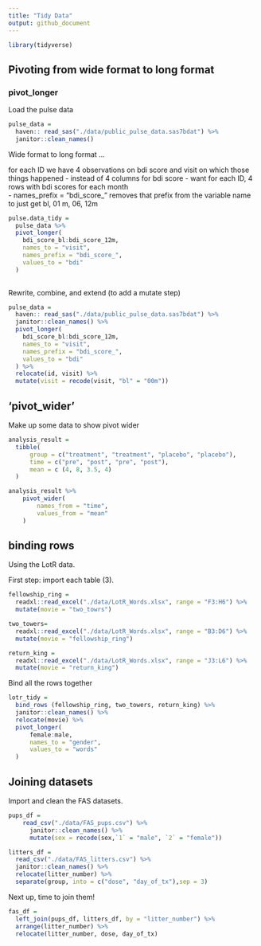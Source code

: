 ```yaml
---
title: "Tidy Data"
output: github_document
---
```


```r
library(tidyverse)
```

## Pivoting from wide format to long format
### pivot_longer
  Load the pulse data
  
    
```r
pulse_data = 
  haven:: read_sas("./data/public_pulse_data.sas7bdat") %>% 
  janitor::clean_names()
```

Wide format to long format ...

   for each ID we have 4 observations on bdi    score and visit on which those things           happened
    - instead of 4 columns for bdi score
    - want for each ID, 4 rows with bdi scores         for each month   
    - names_prefix = "bdi_score_" removes that     prefix from the variable name to just get     bl, 01 m, 06, 12m

```r
pulse.data_tidy = 
  pulse_data %>% 
  pivot_longer(
    bdi_score_bl:bdi_score_12m, 
    names_to = "visit", 
    names_prefix = "bdi_score_",
    values_to = "bdi"
  )
  
```

Rewrite, combine, and extend (to add a mutate step)

```r
pulse_data = 
  haven:: read_sas("./data/public_pulse_data.sas7bdat") %>% 
  janitor::clean_names() %>% 
  pivot_longer(
    bdi_score_bl:bdi_score_12m, 
    names_to = "visit", 
    names_prefix = "bdi_score_",
    values_to = "bdi"
  ) %>% 
  relocate(id, visit) %>% 
  mutate(visit = recode(visit, "bl" = "00m"))
```

## 'pivot_wider'


Make up some data to show pivot wider

```r
analysis_result = 
  tibble(
      group = c("treatment", "treatment", "placebo", "placebo"), 
      time = c("pre", "post", "pre", "post"),
      mean = c (4, 8, 3.5, 4)
  )

analysis_result %>% 
    pivot_wider(
        names_from = "time", 
        values_from = "mean"
    )
```


## binding rows

Using the LotR data. 

First step: import each table (3). 

```r
fellowship_ring = 
  readxl::read_excel("./data/LotR_Words.xlsx", range = "F3:H6") %>% 
  mutate(movie = "two_towrs")

two_towers= 
  readxl::read_excel("./data/LotR_Words.xlsx", range = "B3:D6") %>% 
  mutate(movie = "fellowship_ring")

return_king = 
  readxl::read_excel("./data/LotR_Words.xlsx", range = "J3:L6") %>% 
  mutate(movie = "return_king")
```

Bind all the rows together

```r
lotr_tidy = 
  bind_rows (fellowship_ring, two_towers, return_king) %>% 
  janitor::clean_names() %>% 
  relocate(movie) %>% 
  pivot_longer(
      female:male,
      names_to = "gender", 
      values_to = "words"
  )
```

## Joining datasets

Import and clean the FAS datasets. 

```r
pups_df = 
    read_csv("./data/FAS_pups.csv") %>% 
      janitor::clean_names() %>% 
      mutate(sex = recode(sex,`1` = "male", `2` = "female"))

litters_df = 
  read_csv("./data/FAS_litters.csv") %>% 
  janitor::clean_names() %>% 
  relocate(litter_number) %>% 
  separate(group, into = c("dose", "day_of_tx"),sep = 3)
```

Next up, time to join them!

```r
fas_df = 
  left_join(pups_df, litters_df, by = "litter_number") %>% 
  arrange(litter_number) %>% 
  relocate(litter_number, dose, day_of_tx)
```


  

